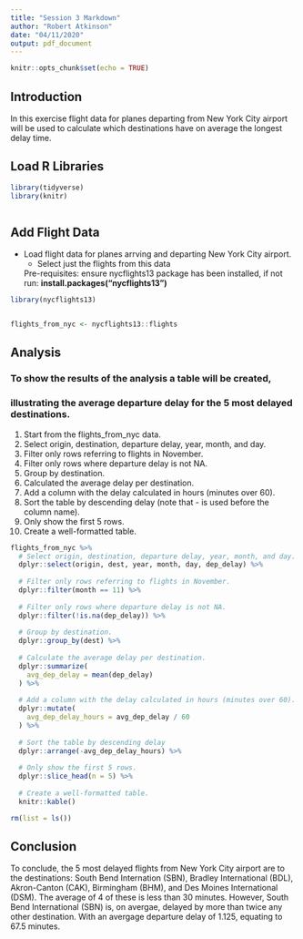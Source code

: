 ```yaml
---
title: "Session 3 Markdown"
author: "Robert Atkinson"
date: "04/11/2020"
output: pdf_document
---
```


```r
knitr::opts_chunk$set(echo = TRUE)
```

## Introduction

In this exercise flight data for planes departing from New York City airport will be used to calculate which destinations have on average the longest delay time. 



## Load R Libraries

```r
library(tidyverse)
library(knitr)



```

## Add Flight Data

- Load flight data for planes arrving and departing New York City airport.
  - Select just the flights from this data
  
  Pre-requisites: ensure nycflights13 package has been installed, if not run: **install.packages("nycflights13")**
  
```r

library(nycflights13)


flights_from_nyc <- nycflights13::flights

```

## Analysis

### To show the results of the analysis a table will be created, 
### illustrating the average departure delay for the 5 most delayed destinations.


1. Start from the flights_from_nyc data.
2. Select origin, destination, departure delay, year, month, and day.
3. Filter only rows referring to flights in November.
4. Filter only rows where departure delay is not NA.
6. Group by destination.
7. Calculated the average delay per destination.
8. Add a column with the delay calculated in hours (minutes over 60).
9. Sort the table by descending delay (note that - is used before the column name).
10. Only show the first 5 rows.
11. Create a well-formatted table.



```r

flights_from_nyc %>%
  # Select origin, destination, departure delay, year, month, and day.
  dplyr::select(origin, dest, year, month, day, dep_delay) %>%
  
  # Filter only rows referring to flights in November.
  dplyr::filter(month == 11) %>%
  
  # Filter only rows where departure delay is not NA.
  dplyr::filter(!is.na(dep_delay)) %>%
  
  # Group by destination.
  dplyr::group_by(dest) %>%
  
  # Calculate the average delay per destination.
  dplyr::summarize(
    avg_dep_delay = mean(dep_delay)
  ) %>%
  
  # Add a column with the delay calculated in hours (minutes over 60).
  dplyr::mutate(
    avg_dep_delay_hours = avg_dep_delay / 60
  ) %>%
  
  # Sort the table by descending delay
  dplyr::arrange(-avg_dep_delay_hours) %>%
  
  # Only show the first 5 rows.
  dplyr::slice_head(n = 5) %>%
  
  # Create a well-formatted table.
  knitr::kable()
```

 


```r
rm(list = ls())
```


## Conclusion

To conclude, the 5 most delayed flights from New York City airport are to the destinations: South Bend Internation (SBN), Bradley International (BDL), Akron-Canton (CAK), Birmingham (BHM), and Des Moines International (DSM). The average of 4 of these is less than 30 minutes. However, South Bend International (SBN) is, on avergae, delayed by more than twice any other destination. With an avergage departure delay of 1.125, equating to 67.5 minutes. 
 
